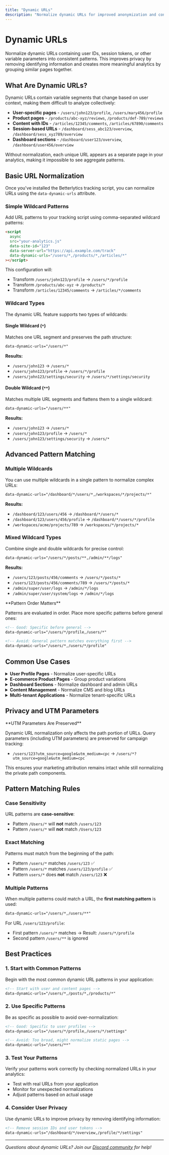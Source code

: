 ```yaml
---
title: "Dynamic URLs"
description: "Normalize dynamic URLs for improved anonymization and consistent analytics grouping. Clean up user-specific IDs and route parameters for better privacy and more meaningful analytics."
---
```



# Dynamic URLs

Normalize dynamic URLs containing user IDs, session tokens, or other variable parameters into consistent patterns. This improves privacy by removing identifying information and creates more meaningful analytics by grouping similar pages together.

## What Are Dynamic URLs?

Dynamic URLs contain variable segments that change based on user context, making them difficult to analyze collectively:

- **User-specific pages** - `/users/john123/profile`, `/users/mary456/profile`
- **Product pages** - `/products/abc-xyz/reviews`, `/products/def-789/reviews`  
- **Content with IDs** - `/articles/12345/comments`, `/articles/67890/comments`
- **Session-based URLs** - `/dashboard/sess_abc123/overview`, `/dashboard/sess_xyz789/overview`
- **Dashboard sections** - `/dashboard/user123/overview`, `/dashboard/user456/overview`

Without normalization, each unique URL appears as a separate page in your analytics, making it impossible to see aggregate patterns.

## Basic URL Normalization

Once you've installed the Betterlytics tracking script, you can normalize URLs using the `data-dynamic-urls` attribute.

### Simple Wildcard Patterns

Add URL patterns to your tracking script using comma-separated wildcard patterns:

```html
<script
  async
  src="your-analytics.js"
  data-site-id="123"
  data-server-url="https://api.example.com/track"
  data-dynamic-urls="/users/*,/products/*,/articles/*"
></script>
```

This configuration will:
- Transform `/users/john123/profile` → `/users/*/profile`
- Transform `/products/abc-xyz` → `/products/*`
- Transform `/articles/12345/comments` → `/articles/*/comments`

### Wildcard Types

The dynamic URL feature supports two types of wildcards:

#### Single Wildcard (`*`)
Matches one URL segment and preserves the path structure:

```html
data-dynamic-urls="/users/*"
```

**Results:**
- `/users/john123` → `/users/*`
- `/users/john123/profile` → `/users/*/profile`
- `/users/john123/settings/security` → `/users/*/settings/security`

#### Double Wildcard (`**`)
Matches multiple URL segments and flattens them to a single wildcard:

```html
data-dynamic-urls="/users/**"
```

**Results:**
- `/users/john123` → `/users/*`
- `/users/john123/profile` → `/users/*`
- `/users/john123/settings/security` → `/users/*`

## Advanced Pattern Matching

### Multiple Wildcards

You can use multiple wildcards in a single pattern to normalize complex URLs:

```html
data-dynamic-urls="/dashboard/*/users/*,/workspaces/*/projects/*"
```

**Results:**
- `/dashboard/123/users/456` → `/dashboard/*/users/*`
- `/dashboard/123/users/456/profile` → `/dashboard/*/users/*/profile`
- `/workspaces/acme/projects/789` → `/workspaces/*/projects/*`

### Mixed Wildcard Types

Combine single and double wildcards for precise control:

```html
data-dynamic-urls="/users/*/posts/**,/admin/**/logs"
```

**Results:**
- `/users/123/posts/456/comments` → `/users/*/posts/*`
- `/users/123/posts/456/comments/789` → `/users/*/posts/*`
- `/admin/super/user/logs` → `/admin/*/logs`
- `/admin/super/user/system/logs` → `/admin/*/logs`


<Callout type="warning" emoji="⚠️">
**Pattern Order Matters**

Patterns are evaluated in order. Place more specific patterns before general ones:

```html
<!-- Good: Specific before general -->
data-dynamic-urls="/users/*/profile,/users/*"

<!-- Avoid: General pattern matches everything first -->
data-dynamic-urls="/users/*,/users/*/profile"
```
</Callout>

## Common Use Cases

<details>
<summary><strong>User Profile Pages</strong> - Normalize user-specific URLs</summary>

```html
<!-- Normalize all user-related pages -->
<script
  async
  src="your-analytics.js"
  data-site-id="123"
  data-server-url="https://api.example.com/track"
  data-dynamic-urls="/users/*,/profiles/*,/accounts/*"
></script>
```

**Before normalization:**
- `/users/john123/profile` (1 unique visitor)
- `/users/mary456/profile` (1 unique visitor)
- `/users/alex789/profile` (1 unique visitor)

**After normalization:**
- `/users/*/profile` (3 total visitors)

</details>

<details>
<summary><strong>E-commerce Product Pages</strong> - Group product variations</summary>

```html
<!-- Normalize product and category pages -->
<script
  async
  src="your-analytics.js"
  data-site-id="123"
  data-server-url="https://api.example.com/track"
  data-dynamic-urls="/products/*,/categories/*/products/*"
></script>
```

**Results:**
- `/products/iphone-15-pro` → `/products/*`
- `/products/samsung-galaxy-s24` → `/products/*`
- `/categories/electronics/products/laptop-123` → `/categories/*/products/*`

</details>

<details>
<summary><strong>Dashboard Sections</strong> - Normalize dashboard and admin URLs</summary>

```html
<!-- Normalize dashboard and admin pages -->
<script
  async
  src="your-analytics.js"
  data-site-id="123"
  data-server-url="https://api.example.com/track"
  data-dynamic-urls="/dashboard/*/analytics,/admin/*/settings,/workspace/*/overview"
></script>
```

**Results:**
- `/dashboard/user123/analytics` → `/dashboard/*/analytics`
- `/admin/company456/settings` → `/admin/*/settings`
- `/workspace/team789/overview` → `/workspace/*/overview`

</details>

<details>
<summary><strong>Content Management</strong> - Normalize CMS and blog URLs</summary>

```html
<!-- Normalize content pages -->
<script
  async
  src="your-analytics.js"
  data-site-id="123"
  data-server-url="https://api.example.com/track"
  data-dynamic-urls="/blog/*/posts/*,/cms/*/pages/**"
></script>
```

**Results:**
- `/blog/tech/posts/how-to-code` → `/blog/*/posts/*`
- `/blog/lifestyle/posts/healthy-living` → `/blog/*/posts/*`
- `/cms/admin/pages/complex/nested/structure` → `/cms/*/pages/*`

</details>

<details>
<summary><strong>Multi-tenant Applications</strong> - Normalize tenant-specific URLs</summary>

```html
<!-- Normalize tenant and workspace URLs -->
<script
  async
  src="your-analytics.js"
  data-site-id="123"
  data-server-url="https://api.example.com/track"
  data-dynamic-urls="/workspaces/*,/tenants/*/dashboard/**"
></script>
```

**Results:**
- `/workspaces/acme-corp/projects` → `/workspaces/*/projects`
- `/tenants/client-123/dashboard/analytics/reports` → `/tenants/*/dashboard/*`

</details>

## Privacy and UTM Parameters

<Callout type="info" emoji="ℹ️">
**UTM Parameters Are Preserved**

Dynamic URL normalization only affects the path portion of URLs. Query parameters (including UTM parameters) are preserved for campaign tracking:

- `/users/123?utm_source=google&utm_medium=cpc` → `/users/*?utm_source=google&utm_medium=cpc`
</Callout>

This ensures your marketing attribution remains intact while still normalizing the private path components.

## Pattern Matching Rules

### Case Sensitivity
URL patterns are **case-sensitive**:
- Pattern `/Users/*` will **not** match `/users/123`
- Pattern `/users/*` will **not** match `/Users/123`

### Exact Matching
Patterns must match from the beginning of the path:
- Pattern `/users/*` matches `/users/123` ✅
- Pattern `/users/*` matches `/users/123/profile` ✅
- Pattern `users/*` does **not** match `/users/123` ❌

### Multiple Patterns
When multiple patterns could match a URL, the **first matching pattern** is used:

```html
data-dynamic-urls="/users/*,/users/**"
```

For URL `/users/123/profile`:
- First pattern `/users/*` matches → Result: `/users/*/profile`
- Second pattern `/users/**` is ignored

## Best Practices

### 1. Start with Common Patterns
Begin with the most common dynamic URL patterns in your application:

```html
<!-- Start with user and content pages -->
data-dynamic-urls="/users/*,/posts/*,/products/*"
```

### 2. Use Specific Patterns
Be as specific as possible to avoid over-normalization:

```html
<!-- Good: Specific to user profiles -->
data-dynamic-urls="/users/*/profile,/users/*/settings"

<!-- Avoid: Too broad, might normalize static pages -->
data-dynamic-urls="/users/**"
```

### 3. Test Your Patterns
Verify your patterns work correctly by checking normalized URLs in your analytics:

- Test with real URLs from your application
- Monitor for unexpected normalizations
- Adjust patterns based on actual usage

### 4. Consider User Privacy
Use dynamic URLs to improve privacy by removing identifying information:

```html
<!-- Remove session IDs and user tokens -->
data-dynamic-urls="/dashboard/*/overview,/profile/*/settings"
```


---

_Questions about dynamic URLs? Join our [Discord community](https://discord.gg/vwqSvPn6sP) for help!_